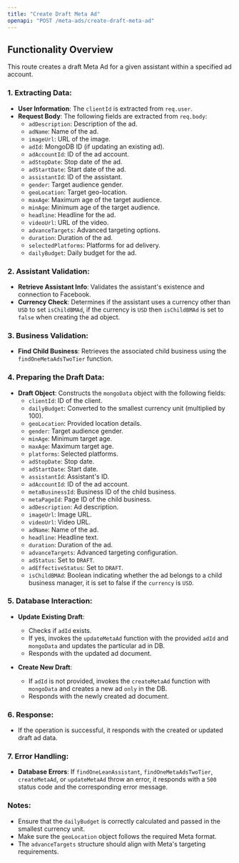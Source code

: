 ```yaml
---
title: "Create Draft Meta Ad"
openapi: "POST /meta-ads/create-draft-meta-ad"
---
```


## Functionality Overview

This route creates a draft Meta Ad for a given assistant within a specified ad account.

### 1. Extracting Data:

- **User Information**: The `clientId` is extracted from `req.user`.
- **Request Body**: The following fields are extracted from `req.body`:
  - `adDescription`: Description of the ad.
  - `adName`: Name of the ad.
  - `imageUrl`: URL of the image.
  - `adId`: MongoDB ID (if updating an existing ad).
  - `adAccountId`: ID of the ad account.
  - `adStopDate`: Stop date of the ad.
  - `adStartDate`: Start date of the ad.
  - `assistantId`: ID of the assistant.
  - `gender`: Target audience gender.
  - `geoLocation`: Target geo-location.
  - `maxAge`: Maximum age of the target audience.
  - `minAge`: Minimum age of the target audience.
  - `headline`: Headline for the ad.
  - `videoUrl`: URL of the video.
  - `advanceTargets`: Advanced targeting options.
  - `duration`: Duration of the ad.
  - `selectedPlatforms`: Platforms for ad delivery.
  - `dailyBudget`: Daily budget for the ad.

### 2. Assistant Validation:

- **Retrieve Assistant Info**: Validates the assistant's existence and connection to Facebook.
- **Currency Check**: Determines if the assistant uses a currency other than `USD` to set `isChildBMAd`, if the currency is `USD` then `isChildBMAd` is set to `false` when creating the ad object.

### 3. Business Validation:

- **Find Child Business**: Retrieves the associated child business using the `findOneMetaAdsTwoTier` function.

### 4. Preparing the Draft Data:

- **Draft Object**: Constructs the `mongoData` object with the following fields:
  - `clientId`: ID of the client.
  - `dailyBudget`: Converted to the smallest currency unit (multiplied by 100).
  - `geoLocation`: Provided location details.
  - `gender`: Target audience gender.
  - `minAge`: Minimum target age.
  - `maxAge`: Maximum target age.
  - `platforms`: Selected platforms.
  - `adStopDate`: Stop date.
  - `adStartDate`: Start date.
  - `assistantId`: Assistant's ID.
  - `adAccountId`: ID of the ad account.
  - `metaBusinessId`: Business ID of the child business.
  - `metaPageId`: Page ID of the child business.
  - `adDescription`: Ad description.
  - `imageUrl`: Image URL.
  - `videoUrl`: Video URL.
  - `adName`: Name of the ad.
  - `headline`: Headline text.
  - `duration`: Duration of the ad.
  - `advanceTargets`: Advanced targeting configuration.
  - `adStatus`: Set to `DRAFT`.
  - `adEffectiveStatus`: Set to `DRAFT`.
  - `isChildBMAd`: Boolean indicating whether the ad belongs to a child business manager, it is set to false if the `currency` is `USD`.

### 5. Database Interaction:

- **Update Existing Draft**:

  - Checks if `adId` exists.
  - If yes, invokes the `updateMetaAd` function with the provided `adId` and `mongoData` and updates the particular ad in DB.
  - Responds with the updated ad document.

- **Create New Draft**:
  - If `adId` is not provided, invokes the `createMetaAd` function with `mongoData` and creates a new ad `only` in the DB.
  - Responds with the newly created ad document.

### 6. Response:

- If the operation is successful, it responds with the created or updated draft ad data.

### 7. Error Handling:

- **Database Errors**: If `findOneLeanAssistant`, `findOneMetaAdsTwoTier`, `createMetaAd`, or `updateMetaAd` throw an error, it responds with a `500` status code and the corresponding error message.

### Notes:

- Ensure that the `dailyBudget` is correctly calculated and passed in the smallest currency unit.
- Make sure the `geoLocation` object follows the required Meta format.
- The `advanceTargets` structure should align with Meta's targeting requirements.
